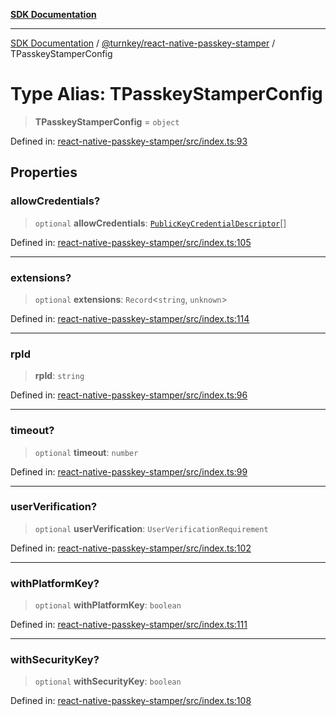[**SDK Documentation**](../../../README.mdx)

***

[SDK Documentation](../../../packages.mdx) / [@turnkey/react-native-passkey-stamper](../README.mdx) / TPasskeyStamperConfig

# Type Alias: TPasskeyStamperConfig

> **TPasskeyStamperConfig** = `object`

Defined in: [react-native-passkey-stamper/src/index.ts:93](https://github.com/tkhq/sdk/blob/fd49bfe86475c8603b3eb385aa101efa36fa32fc/packages/react-native-passkey-stamper/src/index.ts#L93)

## Properties

### allowCredentials?

> `optional` **allowCredentials**: [`PublicKeyCredentialDescriptor`](../interfaces/PublicKeyCredentialDescriptor.mdx)[]

Defined in: [react-native-passkey-stamper/src/index.ts:105](https://github.com/tkhq/sdk/blob/fd49bfe86475c8603b3eb385aa101efa36fa32fc/packages/react-native-passkey-stamper/src/index.ts#L105)

***

### extensions?

> `optional` **extensions**: `Record`\<`string`, `unknown`\>

Defined in: [react-native-passkey-stamper/src/index.ts:114](https://github.com/tkhq/sdk/blob/fd49bfe86475c8603b3eb385aa101efa36fa32fc/packages/react-native-passkey-stamper/src/index.ts#L114)

***

### rpId

> **rpId**: `string`

Defined in: [react-native-passkey-stamper/src/index.ts:96](https://github.com/tkhq/sdk/blob/fd49bfe86475c8603b3eb385aa101efa36fa32fc/packages/react-native-passkey-stamper/src/index.ts#L96)

***

### timeout?

> `optional` **timeout**: `number`

Defined in: [react-native-passkey-stamper/src/index.ts:99](https://github.com/tkhq/sdk/blob/fd49bfe86475c8603b3eb385aa101efa36fa32fc/packages/react-native-passkey-stamper/src/index.ts#L99)

***

### userVerification?

> `optional` **userVerification**: `UserVerificationRequirement`

Defined in: [react-native-passkey-stamper/src/index.ts:102](https://github.com/tkhq/sdk/blob/fd49bfe86475c8603b3eb385aa101efa36fa32fc/packages/react-native-passkey-stamper/src/index.ts#L102)

***

### withPlatformKey?

> `optional` **withPlatformKey**: `boolean`

Defined in: [react-native-passkey-stamper/src/index.ts:111](https://github.com/tkhq/sdk/blob/fd49bfe86475c8603b3eb385aa101efa36fa32fc/packages/react-native-passkey-stamper/src/index.ts#L111)

***

### withSecurityKey?

> `optional` **withSecurityKey**: `boolean`

Defined in: [react-native-passkey-stamper/src/index.ts:108](https://github.com/tkhq/sdk/blob/fd49bfe86475c8603b3eb385aa101efa36fa32fc/packages/react-native-passkey-stamper/src/index.ts#L108)

